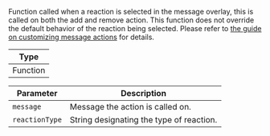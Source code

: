 Function called when a reaction is selected in the message overlay, this is called on both the add and remove action.
This function does not override the default behavior of the reaction being selected.
Please refer to [the guide on customizing message actions](../../../../ui-cookbook/custom-message-actions.mdx) for details.

| Type     |
| -------- |
| Function |

| Parameter      | Description                              |
| -------------- | ---------------------------------------- |
| `message`      | Message the action is called on.         |
| `reactionType` | String designating the type of reaction. |
